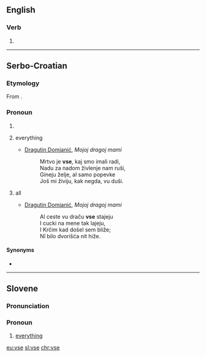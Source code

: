 ==English==

===Verb===
{{en-verb|vs|es}}

# {{obsolete typography of|use|lang=en}}

----

==Serbo-Croatian==

===Etymology===
From {{etyl|sla-pro|sh}} {{m|sla-pro|*vьse}}.

===Pronoun===
{{sh-pronoun}}

# {{obsolete spelling of|sve|lang=sh}}
# {{context|Kajkavian|lang=sh}} everything
#* [[w:Dragutin Domjanić|Dragutin Domjanić]], ''Mojoj dragoj mami''
#*: Mrtvo je '''vse''', kaj smo imali radi,
#*: Nadu za nadom živlenje nam ruši,
#*: Gineju želje, al samo popevke
#*: Još mi živiju, kak negda, vu duši.
# {{context|Kajkavian|lang=sh}} all
#* [[w:Dragutin Domjanić|Dragutin Domjanić]], ''Mojoj dragoj mami''
#*: Al ceste vu draču '''vse''' stajeju
#*: I cucki na mene tak lajeju,
#*: I Krčim kad došel sem bliže;
#*: Nî bilo dvorišća nit hiže.

====Synonyms====
* {{l|sh|sve}}

----

==Slovene==

===Pronunciation===
{{rfp|lang=sl}}

===Pronoun===
{{head|sl|pronoun form}}

# [[everything]]{{attention|sl|Needs form-of definition}}

[[eu:vse]]
[[sl:vse]]
[[chr:vse]]